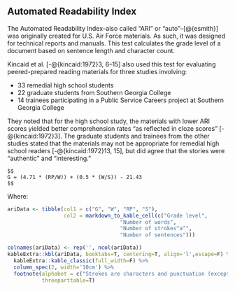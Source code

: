## Automated Readability Index\index{Automated Readability Index|(ii} {#sec-ari-test}

The Automated Readability Index–also called "ARI" or "auto"–[@{esmith}] was originally created for U.S. Air Force materials. As such, it was designed for technical reports and manuals. This test calculates the grade level of a document based on sentence length and character count.

Kincaid et al. [-@{kincaid:1972}3, 6–15] also used this test for evaluating peered-prepared reading materials for three studies involving:

- 33 remedial high school students
- 22 graduate students from Southern Georgia College
- 14 trainees participating in a Public Service Careers project at Southern Georgia College

They noted that for the high school study, the materials with lower ARI scores yielded better comprehension rates "as reflected in cloze scores" [-@{kincaid:1972}3]. The graduate students and trainees from the other studies stated that the materials may not be appropriate for remedial high school readers [-@{kincaid:1972}13, 15], but did agree that the stories were "authentic" and "interesting."

```definition
$$
G = (4.71 * (RP/W)) + (0.5 * (W/S)) - 21.43
$$
```

Where:

```r
ariData <- tibble(col1 = c("G", "W", "RP", "S"),
                  col2 = markdown_to_kable_cell(c("Grade level",
                                    "Number of words",
                                    "Number of strokes^a^",
                                    "Number of sentences")))

colnames(ariData) <- rep('', ncol(ariData))
kableExtra::kbl(ariData, booktabs=T, centering=T, align='l',escape=F) %>%
  kableExtra::kable_classic(full_width=F) %>%
  column_spec(2, width='10cm') %>%
  footnote(alphabet = c("Strokes are characters and punctuation (except for sentence terminating punctuation)"),
           threeparttable=T)
```
\index{Automated Readability Index|)}

\newpage